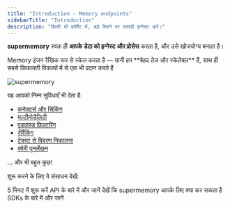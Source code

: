 ```yaml
---
title: "Introduction - Memory endpoints"
sidebarTitle: "Introduction"
description: "किसी भी फ़ॉर्मेट में, बड़े पैमाने पर सामग्री इन्गेस्ट करें।"
---
```


**supermemory** स्वतः ही **आपके डेटा को इन्गेस्ट और प्रोसेस** करता है, और उसे खोजयोग्य बनाता है।

<Info>
  Memory इंजन रैखिक रूप से स्केल करता है — यानी हम **बेहद तेज़ और स्केलेबल** हैं, साथ ही सबसे किफायती विकल्पों में से एक भी प्रदान करते हैं
</Info>

![supermemory](/images/processing.png)

यह आपको निम्न सुविधाएँ भी देता है:

* [कनेक्टर्स और सिंकिंग](/hi/memory-api/connectors/)
* [मल्टीमोडैलिटी](/hi/memory-api/features/auto-multi-modal)
* [एडवांस्ड फ़िल्टरिंग](/hi/memory-api/features/filtering)
* [रीरैंकिंग](/hi/memory-api/features/reranking)
* [टेक्स्ट से विवरण निकालना](/hi/memory-api/features/content-cleaner)
* [क्वेरी पुनर्लेखन](/hi/memory-api/features/query-rewriting)

... और भी बहुत कुछ!

शुरू करने के लिए ये संसाधन देखें:

<CardGroup cols={2}>
  <Card title="Quickstart" icon="zap" href="/hi/memory-api/overview">
    5 मिनट में शुरू करें
  </Card>

  <Card title="API Reference" icon="unplug" href="/hi/api-reference">
    API के बारे में और जानें
  </Card>

  <Card title="Use Cases" icon="brain" href="/hi/overview/use-cases">
    देखें कि supermemory आपके लिए क्या कर सकता है
  </Card>

  <Card title="SDKs" icon="code" href="/hi/memory-api/sdks/">
    SDKs के बारे में और जानें
  </Card>
</CardGroup>